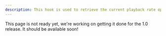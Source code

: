 ```yaml
---
description: This hook is used to retrieve the current playback rate options.
---
```


This page is not ready yet, we're working on getting it done for the 1.0 release. It should be
available soon!
